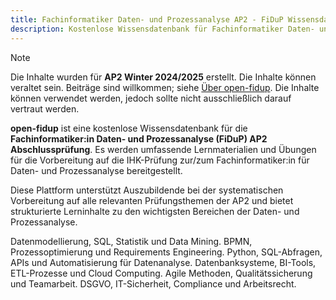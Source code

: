 ```yaml
---
title: Fachinformatiker Daten- und Prozessanalyse AP2 - FiDuP Wissensdatenbank
description: Kostenlose Wissensdatenbank für Fachinformatiker Daten- und Prozessanalyse (FiDuP) - AP2 Abschlussprüfung Vorbereitung mit umfassenden Lernmaterialien, Übungen und Prüfungsinhalten für die IHK Prüfung.
---
```


> [!NOTE]
> Die Inhalte wurden für **AP2 Winter 2024/2025** erstellt. Die Inhalte können veraltet sein. Beiträge sind willkommen; siehe [Über open-fidup](/ueber). Die Inhalte können verwendet werden, jedoch sollte nicht ausschließlich darauf vertraut werden.


**open-fidup** ist eine kostenlose Wissensdatenbank für die **Fachinformatiker:in Daten- und Prozessanalyse (FiDuP) AP2 Abschlussprüfung**. Es werden umfassende Lernmaterialien und Übungen für die Vorbereitung auf die IHK-Prüfung zur/zum Fachinformatiker:in für Daten- und Prozessanalyse bereitgestellt.

Diese Plattform unterstützt Auszubildende bei der systematischen Vorbereitung auf alle relevanten Prüfungsthemen der AP2 und bietet strukturierte Lerninhalte zu den wichtigsten Bereichen der Daten- und Prozessanalyse.

<CardGrid>
	<Card title="Datenanalyse" icon="seti:db">
		Datenmodellierung, SQL, Statistik und Data Mining.
	</Card>
	<Card title="Prozessanalyse" icon="puzzle">
		BPMN, Prozessoptimierung und Requirements Engineering.
	</Card>
	<Card title="Programmierung" icon="seti:javascript">
		Python, SQL-Abfragen, APIs und Automatisierung für Datenanalyse.
	</Card>
	<Card title="IT-Systeme" icon="laptop">
		Datenbanksysteme, BI-Tools, ETL-Prozesse und Cloud Computing.
	</Card>
	<Card title="Projektmanagement" icon="rocket">
		Agile Methoden, Qualitätssicherung und Teamarbeit.
	</Card>
	<Card title="Rechtliche Grundlagen" icon="document">
		DSGVO, IT-Sicherheit, Compliance und Arbeitsrecht.
	</Card>
</CardGrid>
